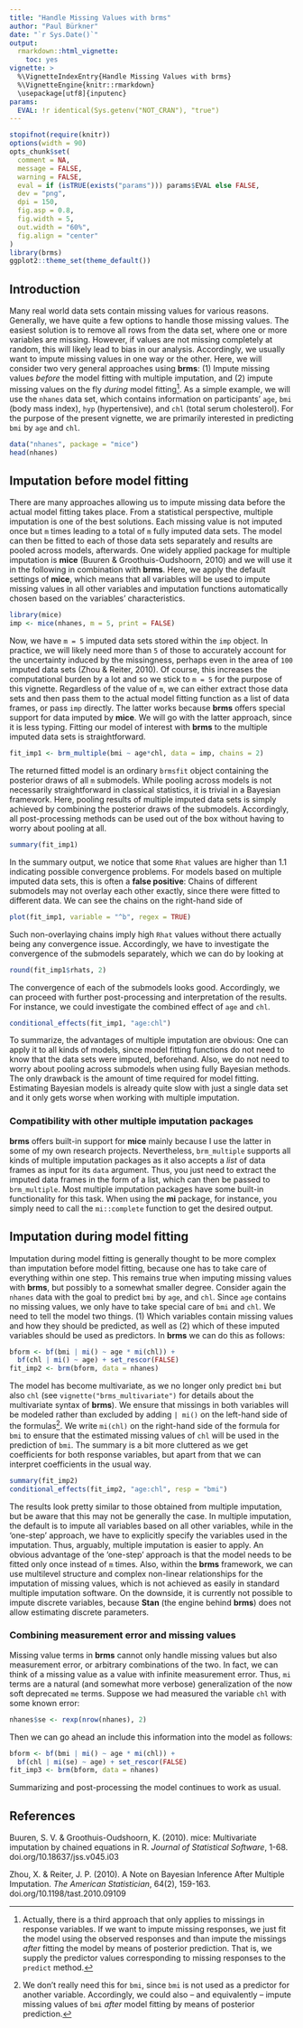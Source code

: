 ```yaml
---
title: "Handle Missing Values with brms"
author: "Paul Bürkner"
date: "`r Sys.Date()`"
output: 
  rmarkdown::html_vignette:
    toc: yes
vignette: >
  %\VignetteIndexEntry{Handle Missing Values with brms}
  %\VignetteEngine{knitr::rmarkdown}
  \usepackage[utf8]{inputenc}  
params:
  EVAL: !r identical(Sys.getenv("NOT_CRAN"), "true")
---
```



```r
stopifnot(require(knitr))
options(width = 90)
opts_chunk$set(
  comment = NA,
  message = FALSE,
  warning = FALSE,
  eval = if (isTRUE(exists("params"))) params$EVAL else FALSE,
  dev = "png",
  dpi = 150,
  fig.asp = 0.8,
  fig.width = 5,
  out.width = "60%",
  fig.align = "center"
)
library(brms)
ggplot2::theme_set(theme_default())
```

## Introduction

Many real world data sets contain missing values for various reasons. Generally,
we have quite a few options to handle those missing values. The easiest solution
is to remove all rows from the data set, where one or more variables are
missing. However, if values are not missing completely at random, this will
likely lead to bias in our analysis. Accordingly, we usually want to impute
missing values in one way or the other. Here, we will consider two very general
approaches using **brms**: (1) Impute missing values *before* the model fitting
with multiple imputation, and (2) impute missing values on the fly *during*
model fitting[^1]. As a simple example, we will use the `nhanes` data set, which
contains information on participants' `age`, `bmi` (body mass index), `hyp`
(hypertensive), and `chl` (total serum cholesterol). For the purpose of the
present vignette, we are primarily interested in predicting `bmi` by `age` and
`chl`.

```r
data("nhanes", package = "mice")
head(nhanes)
```

## Imputation before model fitting

There are many approaches allowing us to impute missing data before the actual
model fitting takes place. From a statistical perspective, multiple imputation
is one of the best solutions. Each missing value is not imputed once but
`m` times leading to a total of `m` fully imputed data sets. The model
can then be fitted to each of those data sets separately and results are pooled
across models, afterwards. One widely applied package for multiple imputation is
**mice** (Buuren & Groothuis-Oudshoorn, 2010) and we will use it in the
following in combination with **brms**. Here, we apply the default settings of
**mice**, which means that all variables will be used to impute missing values
in all other variables and imputation functions automatically chosen based on
the variables' characteristics.

```r
library(mice)
imp <- mice(nhanes, m = 5, print = FALSE)
```

Now, we have `m = 5` imputed data sets stored within the `imp` object. In
practice, we will likely need more than `5` of those to accurately account for
the uncertainty induced by the missingness, perhaps even in the area of `100`
imputed data sets (Zhou & Reiter, 2010). Of course, this increases the
computational burden by a lot and so we stick to `m = 5` for the purpose of this
vignette. Regardless of the value of `m`, we can either extract those data sets
and then pass them to the actual model fitting function as a list of data
frames, or pass `imp` directly. The latter works because **brms** offers special
support for data imputed by **mice**. We will go with the latter approach, since
it is less typing. Fitting our model of interest with **brms** to the multiple
imputed data sets is straightforward.

```r
fit_imp1 <- brm_multiple(bmi ~ age*chl, data = imp, chains = 2)
```

The returned fitted model is an ordinary `brmsfit` object containing the
posterior draws of all `m` submodels. While pooling across models is not
necessarily straightforward in classical statistics, it is trivial in a Bayesian
framework. Here, pooling results of multiple imputed data sets is simply
achieved by combining the posterior draws of the submodels. Accordingly, all
post-processing methods can be used out of the box without having to worry about
pooling at all.

```r
summary(fit_imp1)
```

In the summary output, we notice that some `Rhat` values are higher than $1.1$
indicating possible convergence problems. For models based on multiple imputed
data sets, this is often a **false positive**: Chains of different submodels may
not overlay each other exactly, since there were fitted to different data. We
can see the chains on the right-hand side of

```r
plot(fit_imp1, variable = "^b", regex = TRUE)
```

Such non-overlaying chains imply high `Rhat` values without there actually being
any convergence issue. Accordingly, we have to investigate the convergence of
the submodels separately, which we can do by looking at

```r
round(fit_imp1$rhats, 2)
```

The convergence of each of the submodels looks good. Accordingly, we can proceed
with further post-processing and interpretation of the results. For instance, we
could investigate the combined effect of `age` and `chl`.

```r
conditional_effects(fit_imp1, "age:chl")
```

To summarize, the advantages of multiple imputation are obvious: One can apply
it to all kinds of models, since model fitting functions do not need to know
that the data sets were imputed, beforehand. Also, we do not need to worry about
pooling across submodels when using fully Bayesian methods. The only drawback is
the amount of time required for model fitting. Estimating Bayesian models is
already quite slow with just a single data set and it only gets worse when
working with multiple imputation.

### Compatibility with other multiple imputation packages

**brms** offers built-in support for **mice** mainly because I use the latter in
some of my own research projects. Nevertheless, `brm_multiple` supports all
kinds of multiple imputation packages as it also accepts a *list* of data frames
as input for its `data` argument. Thus, you just need to extract the imputed
data frames in the form of a list, which can then be passed to `brm_multiple`.
Most multiple imputation packages have some built-in functionality for this
task. When using the **mi** package, for instance, you simply need to call the
`mi::complete` function to get the desired output.

## Imputation during model fitting

Imputation during model fitting is generally thought to be more complex than
imputation before model fitting, because one has to take care of everything
within one step. This remains true when imputing missing values with **brms**,
but possibly to a somewhat smaller degree. Consider again the `nhanes` data with
the goal to predict `bmi` by `age`, and `chl`. Since `age` contains no missing
values, we only have to take special care of `bmi` and `chl`. We need to tell
the model two things. (1) Which variables contain missing values and how they
should be predicted, as well as (2) which of these imputed variables should be
used as predictors. In **brms** we can do this as follows:

```r
bform <- bf(bmi | mi() ~ age * mi(chl)) +
  bf(chl | mi() ~ age) + set_rescor(FALSE)
fit_imp2 <- brm(bform, data = nhanes)
```

The model has become multivariate, as we no longer only predict `bmi` but also
`chl` (see `vignette("brms_multivariate")` for details about the multivariate
syntax of **brms**). We ensure that missings in both variables will be modeled
rather than excluded by adding `| mi()` on the left-hand side of the
formulas[^2]. We write `mi(chl)` on the right-hand side of the formula for `bmi`
to ensure that the estimated missing values of `chl` will be used in the
prediction of `bmi`. The summary is a bit more cluttered as we get coefficients
for both response variables, but apart from that we can interpret coefficients
in the usual way.

```r
summary(fit_imp2)
conditional_effects(fit_imp2, "age:chl", resp = "bmi")
```

The results look pretty similar to those obtained from multiple imputation, but
be aware that this may not be generally the case. In multiple imputation, the
default is to impute all variables based on all other variables, while in the
'one-step' approach, we have to explicitly specify the variables used in the
imputation. Thus, arguably, multiple imputation is easier to apply. An obvious
advantage of the 'one-step' approach is that the model needs to be fitted only
once instead of `m` times. Also, within the **brms** framework, we can use
multilevel structure and complex non-linear relationships for the imputation of
missing values, which is not achieved as easily in standard multiple imputation
software. On the downside, it is currently not possible to impute discrete
variables, because **Stan** (the engine behind **brms**) does not allow
estimating discrete parameters.

### Combining measurement error and missing values

Missing value terms in **brms** cannot only handle missing values but also
measurement error, or arbitrary combinations of the two. In fact, we can think
of a missing value as a value with infinite measurement error. Thus, `mi` terms
are a natural (and somewhat more verbose) generalization of the now soft deprecated
`me` terms. Suppose we had measured the variable `chl` with some known error:

```r
nhanes$se <- rexp(nrow(nhanes), 2)
```

Then we can go ahead an include this information into the model as follows:

```r
bform <- bf(bmi | mi() ~ age * mi(chl)) +
  bf(chl | mi(se) ~ age) + set_rescor(FALSE)
fit_imp3 <- brm(bform, data = nhanes)
```

Summarizing and post-processing the model continues to work as usual.


[^1]: Actually, there is a third approach that only applies to missings in
response variables. If we want to impute missing responses, we just fit the
model using the observed responses and than impute the missings *after* fitting
the model by means of posterior prediction. That is, we supply the predictor
values corresponding to missing responses to the `predict` method.

[^2]: We don't really need this for `bmi`, since `bmi` is not used as a
predictor for another variable. Accordingly, we could also -- and equivalently
-- impute missing values of `bmi` *after* model fitting by means of posterior
prediction.

## References

Buuren, S. V. & Groothuis-Oudshoorn, K. (2010). mice: Multivariate imputation by
chained equations in R. *Journal of Statistical Software*, 1-68.
doi.org/10.18637/jss.v045.i03

Zhou, X. & Reiter, J. P. (2010). A Note on Bayesian Inference After Multiple
Imputation. *The American Statistician*, 64(2), 159-163.
doi.org/10.1198/tast.2010.09109
